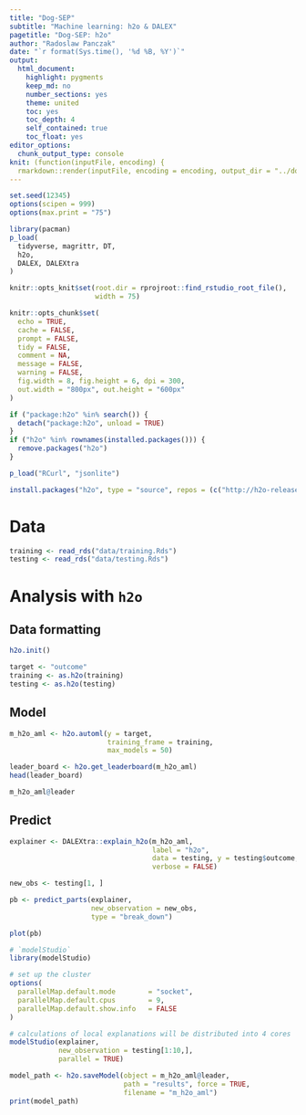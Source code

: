 ```yaml
---
title: "Dog-SEP"
subtitle: "Machine learning: h2o & DALEX"
pagetitle: "Dog-SEP: h2o"
author: "Radoslaw Panczak"
date: "`r format(Sys.time(), '%d %B, %Y')`"
output: 
  html_document: 
    highlight: pygments
    keep_md: no
    number_sections: yes
    theme: united
    toc: yes
    toc_depth: 4
    self_contained: true
    toc_float: yes
editor_options: 
  chunk_output_type: console
knit: (function(inputFile, encoding) {
  rmarkdown::render(inputFile, encoding = encoding, output_dir = "../docs") })
---
```


<!-- ------------------------------------------------------------ --> 

```r
set.seed(12345)
options(scipen = 999)
options(max.print = "75")

library(pacman)
p_load(
  tidyverse, magrittr, DT,
  h2o, 
  DALEX, DALEXtra
)
```

```r
knitr::opts_knit$set(root.dir = rprojroot::find_rstudio_root_file(),
                     width = 75)

knitr::opts_chunk$set(
  echo = TRUE,
  cache = FALSE,
  prompt = FALSE,
  tidy = FALSE,
  comment = NA,
  message = FALSE,
  warning = FALSE,
  fig.width = 8, fig.height = 6, dpi = 300,
  out.width = "800px", out.height = "600px"
)
```

```r
if ("package:h2o" %in% search()) {
  detach("package:h2o", unload = TRUE)
}
if ("h2o" %in% rownames(installed.packages())) {
  remove.packages("h2o")
}

p_load("RCurl", "jsonlite")

install.packages("h2o", type = "source", repos = (c("http://h2o-release.s3.amazonaws.com/h2o/latest_stable_R")))
```

<!-- ------------------------------------------------------------ --> 

# Data 

```r
training <- read_rds("data/training.Rds")
testing <- read_rds("data/testing.Rds")
```

# Analysis with `h2o`

## Data formatting 

```r
h2o.init()

target <- "outcome"
training <- as.h2o(training)
testing <- as.h2o(testing)
```

## Model  

```r
m_h2o_aml <- h2o.automl(y = target, 
                        training_frame = training, 
                        max_models = 50)
```

```r
leader_board <- h2o.get_leaderboard(m_h2o_aml)
head(leader_board)

m_h2o_aml@leader
```

## Predict 

```r
explainer <- DALEXtra::explain_h2o(m_h2o_aml, 
                                   label = "h2o", 
                                   data = testing, y = testing$outcome, 
                                   verbose = FALSE)
```

```r
new_obs <- testing[1, ]

pb <- predict_parts(explainer, 
                    new_observation = new_obs, 
                    type = "break_down")

plot(pb)
```

```r
# `modelStudio` 
library(modelStudio)

# set up the cluster
options(
  parallelMap.default.mode        = "socket",
  parallelMap.default.cpus        = 9,
  parallelMap.default.show.info   = FALSE
)

# calculations of local explanations will be distributed into 4 cores
modelStudio(explainer,
            new_observation = testing[1:10,],
            parallel = TRUE)
```

```r
model_path <- h2o.saveModel(object = m_h2o_aml@leader, 
                            path = "results", force = TRUE,
                            filename = "m_h2o_aml")
print(model_path)
```
